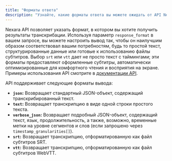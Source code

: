 ```yaml
---
title: "Форматы ответа"
description: "Узнайте, какие форматы ответа вы можете ожидать от API Nexara."
---
```


Nexara API позволяет указать формат, в котором вы хотите получить результаты транскрибации. Используя параметр `response_format` в вашем запросе, вы можете настроить вывод так, чтобы он наилучшим образом соответствовал вашим потребностям, будь то простой текст, структурированные данные или готовые к использованию файлы субтитров. Выбор `srt` или `vtt` дает не просто текст с таймингами; эти форматы предоставляют оформленные субтитры, автоматически оптимизированные для комфортного чтения и восприятия на экране. Примеры использования API смотрите в [документации API](/ru/api-reference/endpoint/transcription).

API поддерживает следующие форматы вывода:

- **`json`:** Возвращает стандартный JSON-объект, содержащий транскрибированный текст.
- **`text`:** Возвращает транскрипцию в виде одной строки простого текста.
- **`verbose_json`:** Возвращает подробный JSON-объект, содержащий текст, язык, продолжительность, а также, возможно, временные метки на уровне сегментов и слов (если запрошено через `timestamp_granularities[]`).
- **`srt`:** Возвращает транскрипцию, отформатированную как файл субтитров SRT. 
- **`vtt`:** Возвращает транскрипцию, отформатированную как файл субтитров WebVTT.